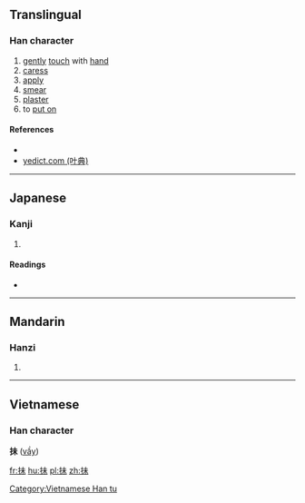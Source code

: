 ==Translingual==

===Han character===
{{Han char|rn=64|rad=手|as=05|sn=8|four=|canj=手十木 (QJD)|ids=⿰[[扌]][[未]]}}

# [[gently]] [[touch]] with [[hand]]
# [[caress]]
# [[apply]]
# [[smear]]
# [[plaster]]
# to [[put on]]

====References====
* {{Han ref|kx=0424.050|dkj=11927|dj=0772.010|hdz=31848.010|uh=62BA|ud=25274}}
*[http://yedict.com/htm/62/62BA.htm yedict.com (叶典)]

----

==Japanese==

===Kanji===
{{ja-kanji|grade=|rs=手05}}

# {{defn|lang=ja|sort=手05}}

====Readings====
* {{ja-readings|on=[[ばい]] (bai), [[め]] (me), [[まい]] (mai)|kun=[[さぐる]] (saguru)}}

----

==Mandarin==

===Hanzi===
{{cmn-hanzi|pin=[[chēn]] ([[chen1]]), [[mǒ]] ([[mo3]]), [[shēn]] ([[shen1]])|wg=ch'en<sup>1</sup>, mo<sup>3</sup>, shen<sup>1</sup>}}

#{{defn|lang=cmn|sort=手05}}

----

==Vietnamese==
===Han character===
'''抺''' ([[vầy]])

[[Category:Vietnamese Han tu]]

[[fr:抺]]
[[hu:抺]]
[[pl:抺]]
[[zh:抺]]